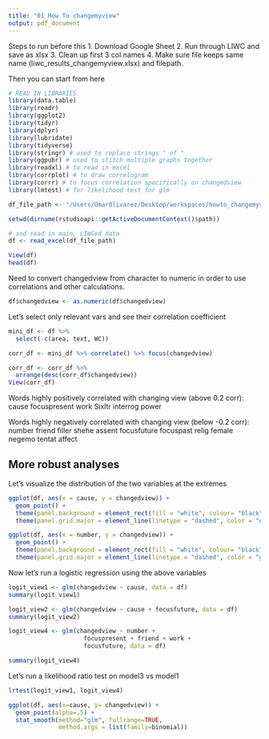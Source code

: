 ```yaml
---
title: "01 How To changemyview"
output: pdf_document
---
```


Steps to run before this
1. Download Google Sheet
2. Run through LIWC and save as xlsx
3. Clean up first 3 col names
4. Make sure file keeps same name (liwc_results_changemyview.xlsx) and filepath. 

Then you can start from here

```r
# READ IN LIBRARIES
library(data.table)
library(readr)
library(ggplot2)
library(tidyr)
library(dplyr)
library(lubridate)
library(tidyverse)
library(stringr) # used to replace strings " of "
library(ggpubr) # used to stitch multiple graphs together
library(readxl) # to read in excel
library(corrplot) # to draw correlogram
library(corrr) # to focus correlation specifically on changedview
library(lmtest) # for likelihood test for glm
```


```r
df_file_path <- "/Users/OmarOlivarez/Desktop/workspaces/howto_changemyview/data/liwc_results_changemyview.xlsx"

setwd(dirname(rstudioapi::getActiveDocumentContext()$path))

# and read in main, LIWCed data
df <- read_excel(df_file_path)

View(df)
head(df)
```

Need to convert changedview from character to numeric in order to use correlations and other calculations. 
```r
df$changedview <- as.numeric(df$changedview)
```


Let's select only relevant vars and see their correlation coefficient
```r
mini_df <- df %>%
  select(-c(area, text, WC))

corr_df <- mini_df %>% correlate() %>% focus(changedview) 

corr_df <- corr_df %>% 
  arrange(desc(corr_df$changedview))
View(corr_df)
```

Words highly positively correlated with changing view (above 0.2 corr):
cause
focuspresent
work
Sixltr
interrog
power

Words highly negatively correlated with changing view (below -0.2 corr):
number
friend
filler
shehe
assent
focusfuture
focuspast
relig
female
negemo
tentat
affect

## More robust analyses
Let's visualize the distribution of the two variables at the extremes
```r
ggplot(df, aes(x = cause, y = changedview)) +
  geom_point() + 
  theme(panel.background = element_rect(fill = "white", colour= "black")) +
  theme(panel.grid.major = element_line(linetype = "dashed", color = "gray"))

ggplot(df, aes(x = number, y = changedview)) +
  geom_point() + 
  theme(panel.background = element_rect(fill = "white", colour= "black")) +
  theme(panel.grid.major = element_line(linetype = "dashed", color = "gray"))
```

Now let's run a logistic regression using the above variables

```r
logit_view1 <- glm(changedview ~ cause, data = df)
summary(logit_view1)

logit_view2 <- glm(changedview ~ cause + focusfuture, data = df)
summary(logit_view2)

logit_view4 <- glm(changedview ~ number +
                     focuspresent + friend + work + 
                     focusfuture, data = df)

summary(logit_view4)
```

Let's run a likelihood ratio test on model3 vs model1
```r
lrtest(logit_view1, logit_view4)

```




```r
ggplot(df, aes(x=cause, y= changedview)) + 
  geom_point(alpha=.5) +
  stat_smooth(method="glm", fullrange=TRUE, 
              method.args = list(family=binomial)) 
```






```r
```




```r
```




```r
```






```r
```





```r
```
